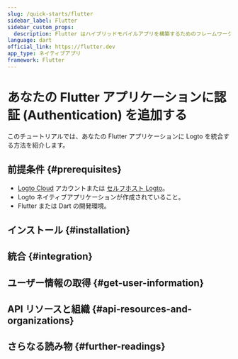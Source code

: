 ```yaml
---
slug: /quick-starts/flutter
sidebar_label: Flutter
sidebar_custom_props:
  description: Flutter はハイブリッドモバイルアプリを構築するためのフレームワークです。
language: dart
official_link: https://flutter.dev
app_type: ネイティブアプリ
framework: Flutter
---
```




# あなたの Flutter アプリケーションに認証 (Authentication) を追加する

このチュートリアルでは、あなたの Flutter アプリケーションに Logto を統合する方法を紹介します。

<Tip />

## 前提条件 \{#prerequisites}

- [Logto Cloud](https://cloud.logto.io) アカウントまたは [セルフホスト Logto](/introduction/set-up-logto-oss)。
- Logto ネイティブアプリケーションが作成されていること。
- Flutter または Dart の開発環境。

## インストール \{#installation}

<Installation />

<Dependency />

## 統合 \{#integration}

<Integration />

## ユーザー情報の取得 \{#get-user-information}

<GetUserInfo />

## API リソースと組織 \{#api-resources-and-organizations}

<ApiResources />

<Organization />

## さらなる読み物 \{#further-readings}

<FurtherReadings />
